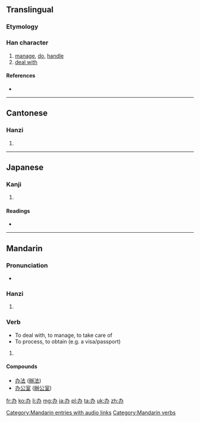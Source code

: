 {{also|辦}}
==Translingual==
{{stroke order}}

===Etymology===
{{Han simp|辦|f=辡|t=八}}

===Han character===
{{Han char|rn=19|rad=力|as=02|sn=4|four=|canj=大尸金 (KSC)}}

# [[manage]], [[do]], [[handle]]
# [[deal with]]

====References====
* {{Han ref|kx=0146.101|dkj=02294|dj=0328.050|hdz=10365.060|uh=529E|ud=21150}}

----

==Cantonese==

===Hanzi===
{{yue-hanzi|jyut=|y=baan6|tra=辦}}

# {{defn|lang=yue|sort=力02}}

----

==Japanese==

===Kanji===
{{ja-kanji|grade=|rs=力02}}

# {{defn|lang=ja|sort=力02}}

====Readings====
* {{ja-readings|on=[[へん]] (hen)|kun=}}

----

==Mandarin==

===Pronunciation===
* {{audio|zh-bàn.ogg|audio}}

===Hanzi===
{{cmn-hanzi|tra=辦|pin=[[bàn]] ([[ban4]])|wg=pan<sup>4</sup>}}

# {{defn|lang=cmn|sort=力02}}

===Verb===
* To deal with, to manage, to take care of
* To process, to obtain (e.g. a visa/passport)
{{head|cmn|verb|sc=Hani}}{{attention|cmn|needs inflection template}}

# {{defn|lang=cmn|sort=力02}}

====Compounds====
* [[办法]] ([[辦法]])
* [[办公室]] ([[辦公室]])

[[Category:Mandarin entries with audio links]]
[[Category:Mandarin verbs]]

[[fr:办]]
[[ko:办]]
[[li:办]]
[[mg:办]]
[[ja:办]]
[[pl:办]]
[[ta:办]]
[[uk:办]]
[[zh:办]]